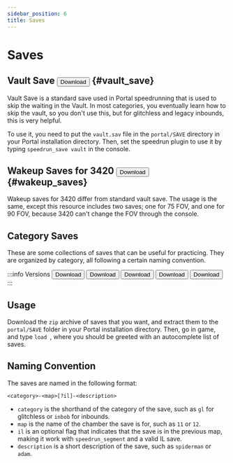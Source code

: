 ```yaml
---
sidebar_position: 6
title: Saves
---
```


# Saves

## Vault Save <a href="https://www.speedrun.com/resourceasset/2e631"><button className="button button--primary">Download</button></a> {#vault_save}
Vault Save is a standard save used in Portal speedrunning that is used to skip the waiting in the Vault. In most categories,
you eventually learn how to skip the vault, so you don't use this, but for glitchless and legacy inbounds, this is very
helpful.

To use it, you need to put the `vault.sav` file in the `portal/SAVE` directory in your Portal installation directory.
Then, set the speedrun plugin to use it by typing `speedrun_save vault` in the console.

## Wakeup Saves for 3420 <a href="https://www.speedrun.com/resourceasset/s5tev"><button className="button button--primary">Download</button></a> {#wakeup_saves}
Wakeup saves for 3420 differ from standard vault save. The usage is the same, except this resource includes two saves; one
for 75 FOV, and one for 90 FOV, because 3420 can't change the FOV through the console.

## Category Saves

These are some collections of saves that can be useful for practicing. They are organized by category, all following
a certain naming convention.


:::info Versions
<Tabs defaultValue="oob">
    <TabItem value="oob" label="OOB">
        <a href="https://google.com"><button className="button button--secondary">Download</button></a>
    </TabItem>
    <TabItem value="inbounds" label="Inbounds">
        <a href="https://google.com"><button className="button button--secondary">Download</button></a>
    </TabItem>
    <TabItem value="inbounds-nosla-legacy" label="Inbounds NoSLA (Legacy)">
        <a href="https://google.com"><button className="button button--secondary">Download</button></a>
    </TabItem>
    <TabItem value="inbounds-nosla-unrestricted" label="Inbounds NoSLA (Unrestricted)">
        <a href="https://google.com"><button className="button button--secondary">Download</button></a>
    </TabItem>
    <TabItem value="glitchless" label="Glitchless">
        <a href="https://google.com"><button className="button button--secondary">Download</button></a>
    </TabItem>
</Tabs>
:::

## Usage

Download the `zip` archive of saves that you want, and extract them to the `portal/SAVE` folder in your Portal
installation directory. Then, go in game, and type `load `, where you should be greeted with an autocomplete list of saves.

## Naming Convention

The saves are named in the following format:

`<category>-<map>[?il]-<description>`
- `category` is the shorthand of the category of the save, such as `gl` for glitchless or `inbob` for inbounds.
- `map` is the name of the chamber the save is for, such as `11` or `12`.
- `il` is an optional flag that indicates that the save is in the previous map, making it work with `speedrun_segment` and a valid IL save.
- `description` is a short description of the save, such as `spiderman` or `adam`.